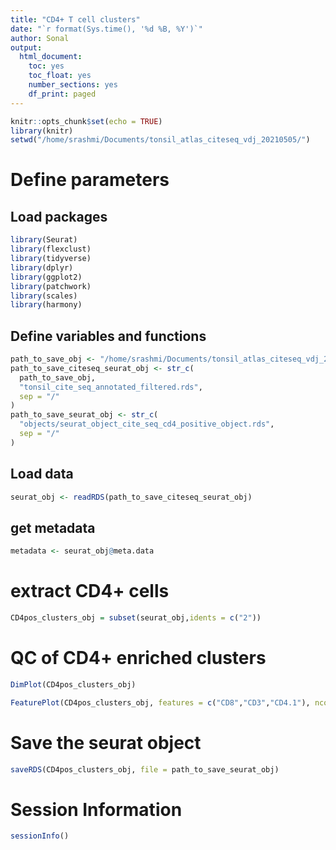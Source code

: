 ```yaml
---
title: "CD4+ T cell clusters"
date: "`r format(Sys.time(), '%d %B, %Y')`"
author: Sonal 
output:
  html_document:
    toc: yes
    toc_float: yes
    number_sections: yes
    df_print: paged
---
```


```r
knitr::opts_chunk$set(echo = TRUE)
library(knitr)
setwd("/home/srashmi/Documents/tonsil_atlas_citeseq_vdj_20210505/")
```

# Define parameters

## Load packages

```r
library(Seurat)
library(flexclust)
library(tidyverse)
library(dplyr)
library(ggplot2)
library(patchwork)
library(scales)
library(harmony)
```


## Define variables and functions

```r
path_to_save_obj <- "/home/srashmi/Documents/tonsil_atlas_citeseq_vdj_20210505/results"
path_to_save_citeseq_seurat_obj <- str_c(
  path_to_save_obj,
  "tonsil_cite_seq_annotated_filtered.rds",
  sep = "/"
)
path_to_save_seurat_obj <- str_c(
  "objects/seurat_object_cite_seq_cd4_positive_object.rds",
  sep = "/"
)
```

## Load data

```r
seurat_obj <- readRDS(path_to_save_citeseq_seurat_obj)
```

## get metadata

```r
metadata <- seurat_obj@meta.data 
```

# extract CD4+ cells

```r
CD4pos_clusters_obj = subset(seurat_obj,idents = c("2"))
```


# QC of CD4+ enriched clusters

```r
DimPlot(CD4pos_clusters_obj)
```

```r
FeaturePlot(CD4pos_clusters_obj, features = c("CD8","CD3","CD4.1"), ncol = 2)
```


# Save the seurat object 

```r
saveRDS(CD4pos_clusters_obj, file = path_to_save_seurat_obj)
```

# Session Information

```r
sessionInfo()
```